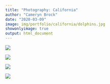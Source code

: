 ```yaml
---
title: "Photography: California"
author: "Cameryn Brock"
date: "2020-03-09"
image: img/portfolio/california/dolphins.jpg
showonlyimage: true
output: html_document
---
```


![][1]

![][2]

![][3]

![][4]


[1]: /img/portfolio/california/hendrys.jpg

[2]: /img/portfolio/california/dolphins.jpg

[3]: /img/portfolio/california/big_sur_beach.jpg

[4]: /img/portfolio/california/big_sur_mcway.jpg
